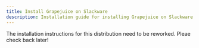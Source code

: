 ```yaml
---
title: Install Grapejuice on Slackware
description: Installation guide for installing Grapejuice on Slackware
---
```



<Tip type="info" title="Notice">
    The installation instructions for this distribution need to be reworked.
    Pleae check back later!
</Tip>